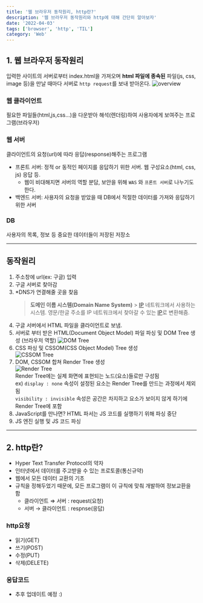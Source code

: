 ```yaml
---
title: '웹 브라우저 동작원리, http란?'
description: '웹 브라우저 동작원리와 http에 대해 간단히 알아보자'
date: '2022-04-03'
tags: ['browser', 'http', 'TIL']
category: 'Web'
---
```


## 1. 웹 브라우저 동작원리

입력한 사이트의 서버로부터 index.html을 가져오며 **html 파일에 종속된** 파일(js, css, image 등)을 만날 때마다 서버로 `http request`를 보내 받아온다.
![overview](</posts/web-http(1).png>)

### 웹 클라이언트

필요한 파일들(html,js,css...)을 다운받아 해석(렌더링)하여 사용자에게 보여주는 프로그램(브라우저)

### 웹 서버

클라이언트의 요청(url)에 따라 응답(response)해주는 프로그램

- 프론트 서버: 정적 or 동적인 페이지를 응답하기 위한 서버. 웹 구성요소(html, css, js) 응답 등.
  - 웹이 비대해지면 서버의 역할 분담, 보안을 위해 `WAS` 와 `프론트 서버`로 나누기도 한다.
- 백엔드 서버: 사용자의 요청을 받았을 때 DB에서 적절한 데이터를 가져와 응답하기 위한 서버

### DB

사용자의 목록, 정보 등 중요한 데이터들이 저장된 저장소

---

## 동작원리

1. 주소창에 url(ex: 구글) 입력
2. 구글 서버로 찾아감
3. \*DNS가 연결해줄 곳을 찾음
   > **도메인 이름 시스템(Domain Name System)** > [IP](https://namu.wiki/w/IP) 네트워크에서 사용하는 시스템. 영문/한글 주소를 IP 네트워크에서 찾아갈 수 있는 [IP](https://namu.wiki/w/IP)로 변환해줌.
4. 구글 서버에서 HTML 파일을 클라이언트로 보냄.
5. 서버로 부터 받은 HTML(Document Object Model) 파일 파싱 및 DOM Tree 생성 (브라우저 역할)
   ![DOM Tree](</posts/web-http(2).png>)
6. CSS 파싱 및 CSSOM(CSS Object Model) Tree 생성  
   ![CSSOM Tree](</posts/web-http(3).png>)
7. DOM, CSSOM 합쳐 Render Tree 생성  
   ![Render Tree](</posts/web-http(4).png>)  
   Render Tree에는 실제 화면에 표현되는 노드(요소)들로만 구성됨  
   ex) `display : none` 속성이 설정된 요소는 Render Tree를 만드는 과정에서 제외됨<br/>
   `visibility : invisible` 속성은 공간은 차지하고 요소가 보이지 않게 하기에 Render Tree에 포함
8. JavaScript를 만나면? HTML 파서는 JS 코드를 실행하기 위해 파싱 중단
9. JS 엔진 실행 및 JS 코드 파싱

---

## 2. http란?

- Hyper Text Transfer Protocol의 약자
- 인터넷에서 데이터를 주고받을 수 있는 프로토콜(통신규약)
- 웹에서 모든 데이터 교환의 기초
- 규칙을 정해두었기 때문에, 모든 프로그램이 이 규칙에 맞춰 개발하여 정보교환을 함
  - 클라이언트 ⇒ 서버 : request(요청)
  - 서버 → 클라이언트 : respnse(응답)

### http요청

- 읽기(GET)
- 쓰기(POST)
- 수정(PUT)
- 삭제(DELETE)

### 응답코드

- 추후 업데이트 예정 :)
